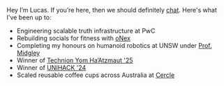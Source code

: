 Hey I’m Lucas. If you’re here, then we should definitely [chat](mailto:lucas.chu.barbosa@gmail.com). Here's what I've been up to:

- Engineering scalable truth infrastructure at PwC
- Rebuilding socials for fitness with [oNex](http://onex.social) 
- Completing my honours on humanoid robotics at UNSW under [Prof. Midgley](https://www.unsw.edu.au/staff/will-midgley)
- Winner of [Technion Yom Ha’Atzmaut '25](https://www.instagram.com/p/DJXyeKxyNvL/?utm_source=ig_web_copy_link&igsh=MzRlODBiNWFlZA==)
- Winner of [UNIHACK '24](https://devpost.com/software/voxurf)
- Scaled reusable coffee cups across Australia at [Cercle](https://www.cercle.com.au/)
